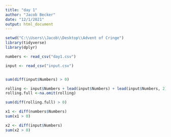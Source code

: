 ---
title: "day 1"
author: "Jacob Becker"
date: "12/1/2021"
output: html_document
---

```{r setup, include=FALSE}
setwd("C:\\Users\\Jacob\\Desktop\\Advent of Cringe")
library(tidyverse)
library(dplyr)
```

```{r}
numbers <- read_csv("day1.csv")

input <- read_csv("input.csv")


sum(diff(input$Numbers) > 0)
```

```{r}
rolling <- input$Numbers + lead(input$Numbers) + lead(input$Numbers, 2)
rolling.full <-na.omit(rolling)

sum(diff(rolling.full) > 0)
```


```{r}
x1 <- diff(numbers$Numbers)
sum(x1 > 0)

x2 <- diff(input$Numbers)
sum(x2 > 0)
```

